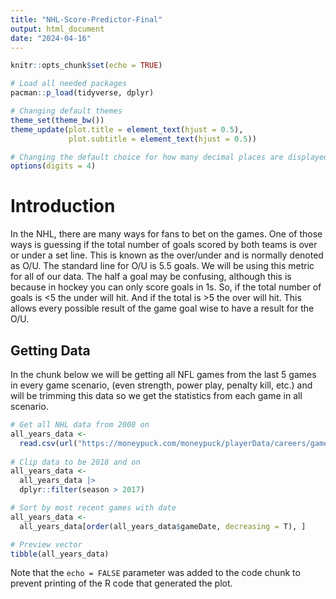 ```yaml
---
title: "NHL-Score-Predictor-Final"
output: html_document
date: "2024-04-16"
---
```


```r
knitr::opts_chunk$set(echo = TRUE)

# Load all needed packages
pacman::p_load(tidyverse, dplyr)

# Changing default themes
theme_set(theme_bw())
theme_update(plot.title = element_text(hjust = 0.5),
             plot.subtitle = element_text(hjust = 0.5))

# Changing the default choice for how many decimal places are displayed
options(digits = 4)
```

# Introduction

In the NHL, there are many ways for fans to bet on the games. One of those ways is guessing if the total number of goals scored by both teams is over or under a set line. This is known as the over/under and is normally denoted as O/U. The standard line for O/U is 5.5 goals. We will be using this metric for all of our data. The half a goal may be confusing, although this is because in hockey you can only score goals in 1s. So, if the total number of goals is <5 the under will hit. And if the total is >5 the over will hit. This allows every possible result of the game goal wise to have a result for the O/U.

## Getting Data

In the chunk below we will be getting all NFL games from the last 5 games in every game scenario, (even strength, power play, penalty kill, etc.) and will be trimming this data so we get the statistics from each game in all scenario.

```r
# Get all NHL data from 2008 on
all_years_data <- 
  read.csv(url("https://moneypuck.com/moneypuck/playerData/careers/gameByGame/all_teams.csv")) 
  
# Clip data to be 2018 and on
all_years_data <-
  all_years_data |>
  dplyr::filter(season > 2017)

# Sort by most recent games with date
all_years_data <-
  all_years_data[order(all_years_data$gameDate, decreasing = T), ]

# Preview vector
tibble(all_years_data)
```

Note that the `echo = FALSE` parameter was added to the code chunk to prevent printing of the R code that generated the plot.

